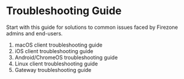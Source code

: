 
# Troubleshooting Guide

Start with this guide for solutions to common issues faced by Firezone admins
and end-users.

1. macOS client troubleshooting guide
1. iOS client troubleshooting guide
1. Android/ChromeOS troubleshooting guide
1. Linux client troubleshooting guide
1. Gateway troubleshooting guide

<SupportOptions />
